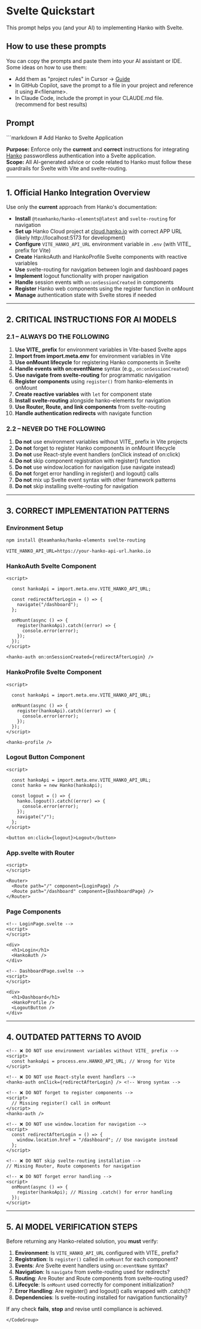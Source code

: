 # Svelte Quickstart

This prompt helps you (and your AI) to implementing Hanko with Svelte.

## How to use these prompts

You can copy the prompts and paste them into your AI assistant or IDE. Some ideas on how to use them:

- Add them as "project rules" in Cursor -> [Guide](https://docs.cursor.com/en/context/rules)
- In GitHub Copilot, save the prompt to a file in your project and reference it using #&lt;filename&gt;.
- In Claude Code, include the prompt in your CLAUDE.md file. (recommend for best results)

## Prompt
<CodeGroup>
```markdown
# Add Hanko to Svelte Application

**Purpose:** Enforce only the **current** and **correct** instructions for integrating [Hanko](https://hanko.io/) passwordless authentication into a Svelte application.  
**Scope:** All AI-generated advice or code related to Hanko must follow these guardrails for Svelte with Vite and svelte-routing.

---

## **1. Official Hanko Integration Overview**

Use only the **current** approach from Hanko's documentation:

- **Install** `@teamhanko/hanko-elements@latest` and `svelte-routing` for navigation
- **Set up** Hanko Cloud project at [cloud.hanko.io](https://cloud.hanko.io/) with correct APP URL (likely http://localhost:5173 for development)
- **Configure** `VITE_HANKO_API_URL` environment variable in `.env` (with VITE_ prefix for Vite)
- **Create** HankoAuth and HankoProfile Svelte components with reactive variables
- **Use** svelte-routing for navigation between login and dashboard pages
- **Implement** logout functionality with proper navigation
- **Handle** session events with `on:onSessionCreated` in components
- **Register** Hanko web components using the register function in onMount
- **Manage** authentication state with Svelte stores if needed

---

## **2. CRITICAL INSTRUCTIONS FOR AI MODELS**

### **2.1 – ALWAYS DO THE FOLLOWING**

1. **Use VITE_ prefix** for environment variables in Vite-based Svelte apps
2. **Import from import.meta.env** for environment variables in Vite
3. **Use onMount lifecycle** for registering Hanko components in Svelte
4. **Handle events with on:eventName** syntax (e.g., `on:onSessionCreated`)
5. **Use navigate from svelte-routing** for programmatic navigation
6. **Register components** using `register()` from hanko-elements in onMount
7. **Create reactive variables** with `let` for component state
8. **Install svelte-routing** alongside hanko-elements for navigation
9. **Use Router, Route, and link components** from svelte-routing
10. **Handle authentication redirects** with navigate function

### **2.2 – NEVER DO THE FOLLOWING**

1. **Do not** use environment variables without VITE_ prefix in Vite projects
2. **Do not** forget to register Hanko components in onMount lifecycle
3. **Do not** use React-style event handlers (onClick instead of on:click)
4. **Do not** skip component registration with register() function
5. **Do not** use window.location for navigation (use navigate instead)
6. **Do not** forget error handling in register() and logout() calls
7. **Do not** mix up Svelte event syntax with other framework patterns
8. **Do not** skip installing svelte-routing for navigation

---

## **3. CORRECT IMPLEMENTATION PATTERNS**

### **Environment Setup**
```bash
npm install @teamhanko/hanko-elements svelte-routing
```

```env
VITE_HANKO_API_URL=https://your-hanko-api-url.hanko.io
```

### **HankoAuth Svelte Component**
```svelte
<script>
  
  const hankoApi = import.meta.env.VITE_HANKO_API_URL;

  const redirectAfterLogin = () => {
    navigate("/dashboard");
  };

  onMount(async () => {
    register(hankoApi).catch((error) => {
      console.error(error);
    });
  });
</script>

<hanko-auth on:onSessionCreated={redirectAfterLogin} />
```

### **HankoProfile Svelte Component**
```svelte
<script>
  
  const hankoApi = import.meta.env.VITE_HANKO_API_URL;

  onMount(async () => {
    register(hankoApi).catch((error) => {
      console.error(error);
    });
  });
</script>

<hanko-profile />
```

### **Logout Button Component**
```svelte
<script>
  
  const hankoApi = import.meta.env.VITE_HANKO_API_URL;
  const hanko = new Hanko(hankoApi);
  
  const logout = () => {
    hanko.logout().catch((error) => {
      console.error(error);
    });
    navigate("/");
  };
</script>

<button on:click={logout}>Logout</button>
```

### **App.svelte with Router**
```svelte
<script>
</script>

<Router>
  <Route path="/" component={LoginPage} />
  <Route path="/dashboard" component={DashboardPage} />
</Router>
```

### **Page Components**
```svelte
<!-- LoginPage.svelte -->
<script>
</script>

<div>
  <h1>Login</h1>
  <HankoAuth />
</div>
```

```svelte
<!-- DashboardPage.svelte -->
<script>
</script>

<div>
  <h1>Dashboard</h1>
  <HankoProfile />
  <LogoutButton />
</div>
```

---

## **4. OUTDATED PATTERNS TO AVOID**

```svelte
<!-- ❌ DO NOT use environment variables without VITE_ prefix -->
<script>
  const hankoApi = process.env.HANKO_API_URL; // Wrong for Vite
</script>

<!-- ❌ DO NOT use React-style event handlers -->
<hanko-auth onClick={redirectAfterLogin} /> <!-- Wrong syntax -->

<!-- ❌ DO NOT forget to register components -->
<script>
  // Missing register() call in onMount
</script>
<hanko-auth />

<!-- ❌ DO NOT use window.location for navigation -->
<script>
  const redirectAfterLogin = () => {
    window.location.href = "/dashboard"; // Use navigate instead
  };
</script>

<!-- ❌ DO NOT skip svelte-routing installation -->
// Missing Router, Route components for navigation

<!-- ❌ DO NOT forget error handling -->
<script>
  onMount(async () => {
    register(hankoApi); // Missing .catch() for error handling
  });
</script>
```

---

## **5. AI MODEL VERIFICATION STEPS**

Before returning any Hanko-related solution, you **must** verify:

1. **Environment**: Is `VITE_HANKO_API_URL` configured with VITE_ prefix?
2. **Registration**: Is `register()` called in `onMount` for each component?
3. **Events**: Are Svelte event handlers using `on:eventName` syntax?
4. **Navigation**: Is `navigate` from svelte-routing used for redirects?
5. **Routing**: Are Router and Route components from svelte-routing used?
6. **Lifecycle**: Is `onMount` used correctly for component initialization?
7. **Error Handling**: Are register() and logout() calls wrapped with .catch()?
8. **Dependencies**: Is svelte-routing installed for navigation functionality?

If any check **fails**, **stop** and revise until compliance is achieved.
```
</CodeGroup>
